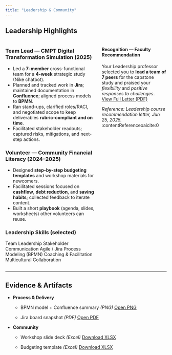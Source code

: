 ```yaml
---
title: "Leadership & Community"
---
```


## Leadership Highlights

::: {.columns}
::: {.column width="58%"}

### Team Lead — CMPT Digital Transformation Simulation (2025)
- Led a **7-member** cross-functional team for a **4-week** strategic study (Nike chatbot).
- Planned and tracked work in **Jira**; maintained documentation in **Confluence**; aligned process models to **BPMN**.
- Ran stand-ups, clarified roles/RACI, and negotiated scope to keep deliverables **rubric-compliant and on time**.
- Facilitated stakeholder readouts; captured risks, mitigations, and next-step actions.

### Volunteer — Community Financial Literacy (2024–2025)
- Designed **step-by-step budgeting templates** and workshop materials for newcomers.
- Facilitated sessions focused on **cashflow**, **debt reduction**, and **saving habits**; collected feedback to iterate content.
- Built a short **playbook** (agenda, slides, worksheets) other volunteers can reuse.

### Leadership Skills (selected)
<span class="badge-skill">Team Leadership</span>
<span class="badge-skill">Stakeholder Communication</span>
<span class="badge-skill">Agile / Jira</span>
<span class="badge-skill">Process Modeling (BPMN)</span>
<span class="badge-skill">Coaching & Facilitation</span>
<span class="badge-skill">Multicultural Collaboration</span>

:::
::: {.column width="42%"}

::: {.callout-note}
#### Recognition — Faculty Recommendation
Your Leadership professor selected you to **lead a team of 7 peers** for the capstone study and praised your *flexibility* and *positive responses to challenges*.  
[View Full Letter (PDF)](downloads/Leadership_Recommendation_JuanCamilo.pdf){.btn .btn-light .btn-sm target="_blank"}

*Reference: Leadership course recommendation letter, Jun 25, 2025.* :contentReference[oaicite:0]{index=0}
:::

:::
:::

---

## Evidence & Artifacts

- **Process & Delivery**
  - BPMN model + Confluence summary *(PNG)*
    <a class="btn btn-outline-light btn-sm" href="downloads/nike-ai-chatbot-workflow.png" target="_blank" rel="noopener">Open PNG</a>

  - Jira board snapshot *(PDF)*
    <a class="btn btn-outline-light btn-sm" href="downloads/jira-board-snapshot.pdf" target="_blank" rel="noopener">Open PDF</a>

- **Community**
  - Workshop slide deck *(Excel)*
    <a class="btn btn-light btn-sm" href="downloads/financial-literacy-workshop.xlsx" target="_blank" rel="noopener">Download XLSX</a>

  - Budgeting template *(Excel)*
    <a class="btn btn-light btn-sm" href="downloads/budget-template.xlsx" download>Download XLSX</a>